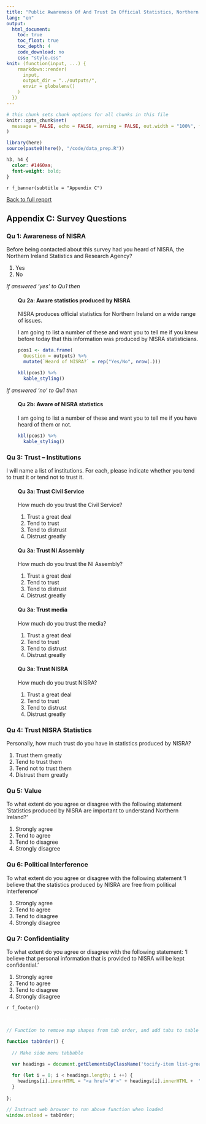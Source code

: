 ```yaml
---
title: "Public Awareness Of And Trust In Official Statistics, Northern Ireland 2022"
lang: "en"
output:
  html_document:
    toc: true
    toc_float: true
    toc_depth: 4
    code_download: no
    css: "style.css"
knit: (function(input, ...) {
    rmarkdown::render(
      input,
      output_dir = "../outputs/",
      envir = globalenv()
    )
  })
---
```


<div id = "cookie-banner"></div>
<script src = "cookies_script.js"></script>

```r
# this chunk sets chunk options for all chunks in this file
knitr::opts_chunk$set(
  message = FALSE, echo = FALSE, warning = FALSE, out.width = "100%", fig.height = 4
)

library(here)
source(paste0(here(), "/code/data_prep.R"))
```

```css
h3, h4 {
  color: #1460aa;
  font-weight: bold;
}
```

<div data-nics-theme="`r nics_theme`">

`r f_banner(subtitle = "Appendix C")` 

<div id="main" role="main">


[Back to full report](public-awareness-of-and-trust-in-official-statistics-northern-ireland-`r current_year`.html)

## Appendix C: Survey Questions

### Qu 1: Awareness of NISRA

Before being contacted about this survey had you heard of NISRA, the Northern Ireland Statistics and Research Agency?

1. Yes
1. No

_If answered 'yes' to Qu1 then_

<div style = "margin-left: 30px">

#### Qu 2a: Aware statistics produced by NISRA 

NISRA produces official statistics for Northern Ireland on a wide range of issues. 

I am going to list a number of these and want you to tell me if you knew before today that this information was produced by NISRA statisticians. 

```r

pcos1 <- data.frame(
  Question = outputs) %>%
  mutate(`Heard of NISRA?` = rep("Yes/No", nrow(.)))

kbl(pcos1) %>%
  kable_styling()

```

</div>

_If answered 'no' to Qu1 then_

<div style = "margin-left: 30px">

#### Qu 2b: Aware of NISRA statistics 

I am going to list a number of these and want you to tell me if you have heard of them or not.

```r
kbl(pcos1) %>%
  kable_styling()
```

</div>

### Qu 3: Trust – Institutions

I will name a list of institutions. For each, please indicate whether you tend to trust it or tend not to trust it.

<div style = "margin-left: 30px">

#### Qu 3a: Trust Civil Service

How much do you trust the Civil Service?

1. Trust a great deal
1. Tend to trust
1. Tend to distrust
1. Distrust greatly

#### Qu 3a: Trust NI Assembly

How much do you trust the NI Assembly?

1. Trust a great deal
1. Tend to trust
1. Tend to distrust
1. Distrust greatly

#### Qu 3a: Trust media

How much do you trust the media?

1. Trust a great deal
1. Tend to trust
1. Tend to distrust
1. Distrust greatly

#### Qu 3a: Trust NISRA

How much do you trust NISRA?

1. Trust a great deal
1. Tend to trust
1. Tend to distrust
1. Distrust greatly

</div>

### Qu 4: Trust NISRA Statistics

Personally, how much trust do you have in statistics produced by NISRA? 

1. Trust them greatly
1. Tend to trust them
1. Tend not to trust them
1. Distrust them greatly

### Qu 5: Value

To what extent do you agree or disagree with the following statement ‘Statistics produced by NISRA are important to understand Northern Ireland?’

1. Strongly agree
1. Tend to agree
1. Tend to disagree
1. Strongly disagree

### Qu 6: Political Interference

To what extent do you agree or disagree with the following statement ‘I believe that the statistics produced by NISRA are free from political interference’

1. Strongly agree
1. Tend to agree
1. Tend to disagree
1. Strongly disagree

### Qu 7: Confidentiality
To what extent do you agree or disagree with the following statement: 'I believe that personal information that is provided to NISRA will be kept confidential.'

1. Strongly agree
1. Tend to agree
1. Tend to disagree
1. Strongly disagree

<!-- closing main div -->
</div>

`r f_footer()`

<!-- message to rotate screen if it is below 400px width -->
<div id="rotate-screen">
  <p style="color: white;">Please rotate your screen for optimal experience</p>
</div>


```js

// Function to remove map shapes from tab order, and add tabs to table of contents

function tabOrder() {
  
  // Make side menu tabbable

  var headings = document.getElementsByClassName('tocify-item list-group-item');
  
  for (let i = 0; i < headings.length; i ++) {
    headings[i].innerHTML = "<a href='#'>" + headings[i].innerHTML +  "</a>";
  }
  
};

// Instruct web browser to run above function when loaded
window.onload = tabOrder;
```


<!-- close data-nics-theme div-->
</div>
